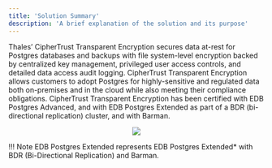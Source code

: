 ```yaml
---
title: 'Solution Summary'
description: 'A brief explanation of the solution and its purpose'
---
```



Thales’ CipherTrust Transparent Encryption secures data at-rest for Postgres databases and backups
with file system-level encryption backed by centralized key management, privileged user access controls, and
detailed data access audit logging. CipherTrust Transparent Encryption allows customers to adopt Postgres
for highly-sensitive and regulated data both on-premises and in the cloud while also meeting their compliance
obligations. CipherTrust Transparent Encryption has been certified with EDB Postgres Advanced,
and with EDB Postgres Extended as part of a BDR (bi-directional replication) cluster, and with Barman.

<p align="center">
  <img  src="Images/SolutionSummary.jpg.png">
</p>



!!! Note
    EDB Postgres Extended represents EDB Postgres Extended* with BDR (Bi-Directional Replication) and Barman.
